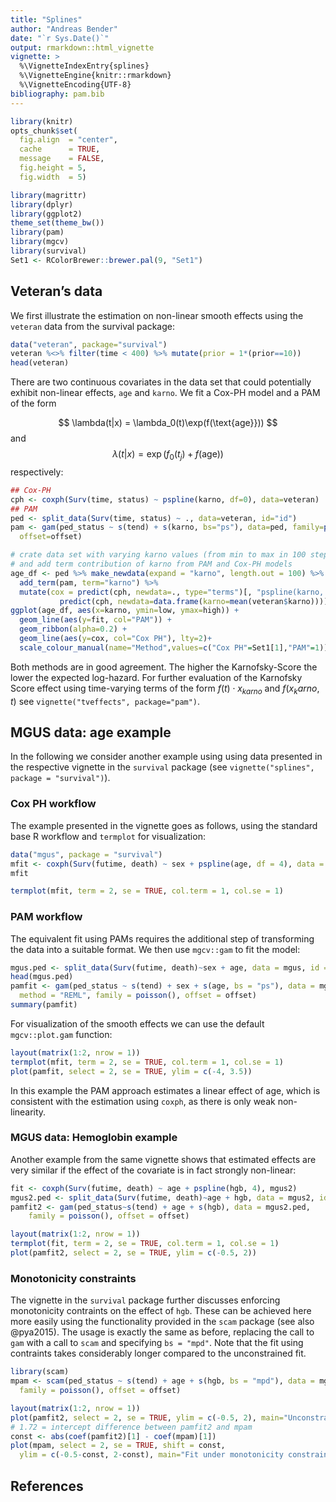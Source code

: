```yaml
---
title: "Splines"
author: "Andreas Bender"
date: "`r Sys.Date()`"
output: rmarkdown::html_vignette
vignette: >
  %\VignetteIndexEntry{splines}
  %\VignetteEngine{knitr::rmarkdown}
  %\VignetteEncoding{UTF-8}
bibliography: pam.bib
---
```


```r
library(knitr)
opts_chunk$set(
  fig.align  = "center",
  cache      = TRUE,
  message    = FALSE,
  fig.height = 5,
  fig.width  = 5)
```


```r
library(magrittr)
library(dplyr)
library(ggplot2)
theme_set(theme_bw())
library(pam)
library(mgcv)
library(survival)
Set1 <- RColorBrewer::brewer.pal(9, "Set1")
```

## Veteran's data 

We first illustrate the estimation on non-linear smooth effects using 
the `veteran` data from the survival package: 

```r
data("veteran", package="survival")
veteran %<>% filter(time < 400) %>% mutate(prior = 1*(prior==10))
head(veteran)
```

There are two continuous covariates in the data set that could potentially 
exhibit non-linear effects, `age` and `karno`. We fit a Cox-PH model and 
a PAM of the form 

$$
\lambda(t|x) = \lambda_0(t)\exp(f(\text{age}})) 
$$
and 
$$
\lambda(t|x) = \exp(f_0(t_j) + f(\text{age}))
$$
respectively: 

```r
## Cox-PH 
cph <- coxph(Surv(time, status) ~ pspline(karno, df=0), data=veteran)
## PAM 
ped <- split_data(Surv(time, status) ~ ., data=veteran, id="id")
pam <- gam(ped_status ~ s(tend) + s(karno, bs="ps"), data=ped, family=poisson(), 
  offset=offset)
```


```r
# crate data set with varying karno values (from min to max in 100 steps) 
# and add term contribution of karno from PAM and Cox-PH models
age_df <- ped %>% make_newdata(expand = "karno", length.out = 100) %>% 
  add_term(pam, term="karno") %>% 
  mutate(cox = predict(cph, newdata=., type="terms")[, "pspline(karno, df = 0)"] -
           predict(cph, newdata=data.frame(karno=mean(veteran$karno))))
ggplot(age_df, aes(x=karno, ymin=low, ymax=high)) + 
  geom_line(aes(y=fit, col="PAM")) + 
  geom_ribbon(alpha=0.2) + 
  geom_line(aes(y=cox, col="Cox PH"), lty=2)+
  scale_colour_manual(name="Method",values=c("Cox PH"=Set1[1],"PAM"=1))
```

Both methods are in good agreement. The higher the Karnofsky-Score the lower the
expected log-hazard. For further evaluation of the Karnofsky Score effect using
time-varying terms of the form $f(t)\cdot x_{karno}$ and $f(x_karno, t)$ see 
`vignette("tveffects", package="pam")`. 


## MGUS data: age example

In the following we consider another example using  using data presented in the 
respective vignette in the `survival` package 
(see `vignette("splines", package = "survival")`).


### Cox PH workflow

The example presented in the vignette goes as follows, using the standard 
base R workflow and `termplot` for visualization: 

```r
data("mgus", package = "survival")
mfit <- coxph(Surv(futime, death) ~ sex + pspline(age, df = 4), data = mgus)
mfit
```

```r
termplot(mfit, term = 2, se = TRUE, col.term = 1, col.se = 1)
```


### PAM workflow
The equivalent fit using PAMs requires the additional step of transforming the 
data into a suitable format. We then use `mgcv::gam` to fit 
the model: 

```r
mgus.ped <- split_data(Surv(futime, death)~sex + age, data = mgus, id = "id")
head(mgus.ped)
pamfit <- gam(ped_status ~ s(tend) + sex + s(age, bs = "ps"), data = mgus.ped, 
  method = "REML", family = poisson(), offset = offset)
summary(pamfit)
```

For visualization of the smooth effects we can use the default `mgcv::plot.gam` 
function: 

```r
layout(matrix(1:2, nrow = 1))
termplot(mfit, term = 2, se = TRUE, col.term = 1, col.se = 1)
plot(pamfit, select = 2, se = TRUE, ylim = c(-4, 3.5))
```

In this example the PAM approach estimates a linear effect of age, which is 
consistent with the estimation using `coxph`, as there is only weak non-linearity.

### MGUS data: Hemoglobin example
Another example from the same vignette shows that estimated effects 
are very similar if the effect of the covariate is in fact strongly non-linear: 

```r
fit <- coxph(Surv(futime, death) ~ age + pspline(hgb, 4), mgus2)
mgus2.ped <- split_data(Surv(futime, death)~age + hgb, data = mgus2, id = "id")
pamfit2 <- gam(ped_status~s(tend) + age + s(hgb), data = mgus2.ped, 
	family = poisson(), offset = offset)
```
  
```r
layout(matrix(1:2, nrow = 1))
termplot(fit, term = 2, se = TRUE, col.term = 1, col.se = 1)
plot(pamfit2, select = 2, se = TRUE, ylim = c(-0.5, 2))
```

### Monotonicity constraints
The vignette in the `survival` package further discusses enforcing monotonicity 
contraints on the effect of `hgb`. These can be achieved here more easily 
using the functionality provided in the `scam` package (see also @pya2015). 
The usage is exactly the same as before, replacing the call to `gam` with a 
call to `scam` and specifying `bs = "mpd"`. Note that the fit using contraints 
takes considerably longer compared to the unconstrained fit. 

```r
library(scam)
mpam <- scam(ped_status ~ s(tend) + age + s(hgb, bs = "mpd"), data = mgus2.ped, 
  family = poisson(), offset = offset)
```

```r
layout(matrix(1:2, nrow = 1))
plot(pamfit2, select = 2, se = TRUE, ylim = c(-0.5, 2), main="Unconstrained fit")
# 1.72 = intercept difference between pamfit2 and mpam
const <- abs(coef(pamfit2)[1] - coef(mpam)[1])
plot(mpam, select = 2, se = TRUE, shift = const, 
  ylim = c(-0.5-const, 2-const), main="Fit under monotonicity constraint")
```

## References
